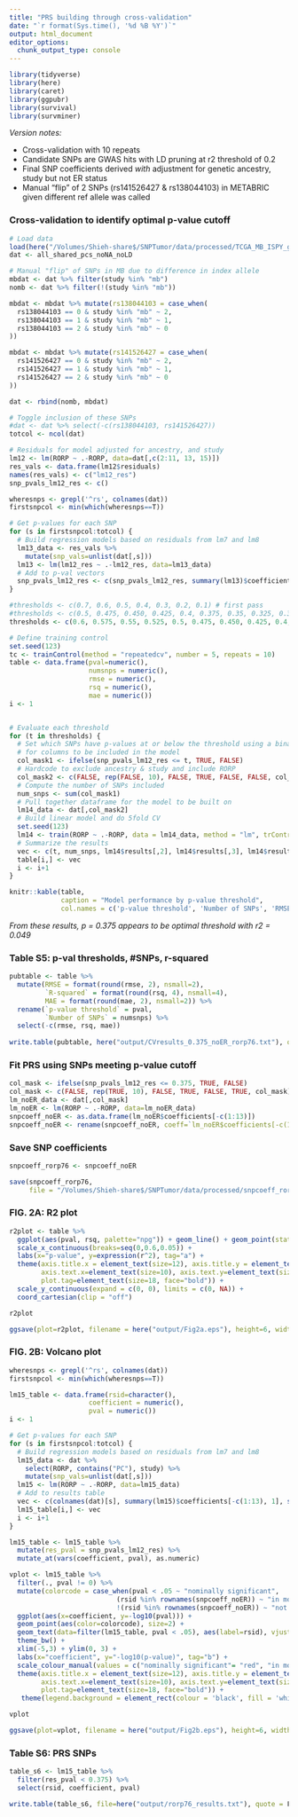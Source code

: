 ```yaml
---
title: "PRS building through cross-validation"
date: "`r format(Sys.time(), '%d %B %Y')`"
output: html_document
editor_options: 
  chunk_output_type: console
---
```


```r
library(tidyverse)
library(here)
library(caret)
library(ggpubr)
library(survival)
library(survminer)
```
*Version notes:*

* Cross-validation with 10 repeats
* Candidate SNPs are GWAS hits with LD pruning at r2 threshold of 0.2
* Final SNP coefficients derived *with* adjustment for genetic ancestry, study but not ER status
* Manual "flip" of 2 SNPs (rs141526427 & rs138044103) in METABRIC given different ref allele was called

### Cross-validation to identify optimal p-value cutoff

```r
# Load data
load(here("/Volumes/Shieh-share$/SNPTumor/data/processed/TCGA_MB_ISPY_geno.pheno.RData"))
dat <- all_shared_pcs_noNA_noLD

# Manual "flip" of SNPs in MB due to difference in index allele
mbdat <- dat %>% filter(study %in% "mb")
nomb <- dat %>% filter(!(study %in% "mb"))

mbdat <- mbdat %>% mutate(rs138044103 = case_when(
  rs138044103 == 0 & study %in% "mb" ~ 2,
  rs138044103 == 1 & study %in% "mb" ~ 1,
  rs138044103 == 2 & study %in% "mb" ~ 0
))

mbdat <- mbdat %>% mutate(rs141526427 = case_when(
  rs141526427 == 0 & study %in% "mb" ~ 2,
  rs141526427 == 1 & study %in% "mb" ~ 1,
  rs141526427 == 2 & study %in% "mb" ~ 0
))

dat <- rbind(nomb, mbdat)

# Toggle inclusion of these SNPs
#dat <- dat %>% select(-c(rs138044103, rs141526427))
totcol <- ncol(dat)

# Residuals for model adjusted for ancestry, and study
lm12 <- lm(RORP ~ .-RORP, data=dat[,c(2:11, 13, 15)])
res_vals <- data.frame(lm12$residuals)
names(res_vals) <- c("lm12_res")
snp_pvals_lm12_res <- c()

wheresnps <- grepl('^rs', colnames(dat))
firstsnpcol <- min(which(wheresnps==T))

# Get p-values for each SNP
for (s in firstsnpcol:totcol) {
  # Build regression models based on residuals from lm7 and lm8
  lm13_data <- res_vals %>%
    mutate(snp_vals=unlist(dat[,s]))
  lm13 <- lm(lm12_res ~ .-lm12_res, data=lm13_data)
  # Add to p-val vectors
  snp_pvals_lm12_res <- c(snp_pvals_lm12_res, summary(lm13)$coefficients[2,4])
}

#thresholds <- c(0.7, 0.6, 0.5, 0.4, 0.3, 0.2, 0.1) # first pass
#thresholds <- c(0.5, 0.475, 0.450, 0.425, 0.4, 0.375, 0.35, 0.325, 0.3, 0.275, 0.25, 0.225, 0.2, 0.175, 0.15, 0.125, 0.1, 0.075, 0.05, 0.025) # second pass
thresholds <- c(0.6, 0.575, 0.55, 0.525, 0.5, 0.475, 0.450, 0.425, 0.4, 0.375, 0.35, 0.325, 0.3, 0.275, 0.25, 0.225, 0.2, 0.175, 0.15, 0.125, 0.1, 0.075, 0.05) # for table

# Define training control
set.seed(123)
tc <- trainControl(method = "repeatedcv", number = 5, repeats = 10)
table <- data.frame(pval=numeric(),
                    numsnps = numeric(),
                    rmse = numeric(),
                    rsq = numeric(),
                    mae = numeric())
i <- 1


# Evaluate each threshold
for (t in thresholds) {
  # Set which SNPs have p-values at or below the threshold using a binary mask
  # for columns to be included in the model
  col_mask1 <- ifelse(snp_pvals_lm12_res <= t, TRUE, FALSE)
  # Hardcode to exclude ancestry & study and include RORP
  col_mask2 <- c(FALSE, rep(FALSE, 10), FALSE, TRUE, FALSE, FALSE, col_mask1)
  # Compute the number of SNPs included
  num_snps <- sum(col_mask1)
  # Pull together dataframe for the model to be built on
  lm14_data <- dat[,col_mask2]
  # Build linear model and do 5fold CV
  set.seed(123)
  lm14 <- train(RORP ~ .-RORP, data = lm14_data, method = "lm", trControl = tc)
  # Summarize the results
  vec <- c(t, num_snps, lm14$results[,2], lm14$results[,3], lm14$results[,4])
  table[i,] <- vec
  i <- i+1
}

knitr::kable(table, 
             caption = "Model performance by p-value threshold",
             col.names = c('p-value threshold', 'Number of SNPs', 'RMSE', 'R-squared', 'MAE'))
```
_From these results, p = 0.375 appears to be optimal threshold with r2 = 0.049_


### Table S5: p-val thresholds, #SNPs, r-squared
```r
pubtable <- table %>%
  mutate(RMSE = format(round(rmse, 2), nsmall=2),
         `R-squared` = format(round(rsq, 4), nsmall=4),
         MAE = format(round(mae, 2), nsmall=2)) %>%
  rename(`p-value threshold` = pval,
         `Number of SNPs` = numsnps) %>%
  select(-c(rmse, rsq, mae))
  
write.table(pubtable, here("output/CVresults_0.375_noER_rorp76.txt"), quote = F, sep = "\t", col.names = T, row.names = F)
```


### Fit PRS using SNPs meeting p-value cutoff
```r
col_mask <- ifelse(snp_pvals_lm12_res <= 0.375, TRUE, FALSE)
col_mask <- c(FALSE, rep(TRUE, 10), FALSE, TRUE, FALSE, TRUE, col_mask)
lm_noER_data <- dat[,col_mask]
lm_noER <- lm(RORP ~ .-RORP, data=lm_noER_data)
snpcoeff_noER <- as.data.frame(lm_noER$coefficients[-c(1:13)])
snpcoeff_noER <- rename(snpcoeff_noER, coeff=`lm_noER$coefficients[-c(1:13)]`)
```

### Save SNP coefficients
```r
snpcoeff_rorp76 <- snpcoeff_noER

save(snpcoeff_rorp76, 
     file = "/Volumes/Shieh-share$/SNPTumor/data/processed/snpcoeff_rorp76.RData")
```


### FIG. 2A: R2 plot
```r

r2plot <- table %>%
  ggplot(aes(pval, rsq, palette="npg")) + geom_line() + geom_point(stat="identity") + theme_classic() +
  scale_x_continuous(breaks=seq(0,0.6,0.05)) +
  labs(x="p-value", y=expression(r^2), tag="a") +
  theme(axis.title.x = element_text(size=12), axis.title.y = element_text(size=12),
        axis.text.x=element_text(size=10), axis.text.y=element_text(size=10), 
        plot.tag=element_text(size=18, face="bold")) + 
  scale_y_continuous(expand = c(0, 0), limits = c(0, NA)) +
  coord_cartesian(clip = "off")

r2plot

ggsave(plot=r2plot, filename = here("output/Fig2a.eps"), height=6, width=8)
```


### FIG. 2B: Volcano plot
```r

wheresnps <- grepl('^rs', colnames(dat))
firstsnpcol <- min(which(wheresnps==T))

lm15_table <- data.frame(rsid=character(),
                    coefficient = numeric(),
                    pval = numeric())
i <- 1

# Get p-values for each SNP
for (s in firstsnpcol:totcol) {
  # Build regression models based on residuals from lm7 and lm8
  lm15_data <- dat %>%
    select(RORP, contains("PC"), study) %>%
    mutate(snp_vals=unlist(dat[,s]))
  lm15 <- lm(RORP ~ .-RORP, data=lm15_data)
  # Add to results table
  vec <- c(colnames(dat)[s], summary(lm15)$coefficients[-c(1:13), 1], summary(lm15)$coefficients[-c(1:13), 4])
  lm15_table[i,] <- vec
  i <- i+1
}

lm15_table <- lm15_table %>%
  mutate(res_pval = snp_pvals_lm12_res) %>%
  mutate_at(vars(coefficient, pval), as.numeric)

vplot <- lm15_table %>%
  filter(., pval != 0) %>%
  mutate(colorcode = case_when(pval < .05 ~ "nominally significant",
                           (rsid %in% rownames(snpcoeff_noER)) ~ "in model",
                           !(rsid %in% rownames(snpcoeff_noER)) ~ "not in model")) %>%
  ggplot(aes(x=coefficient, y=-log10(pval))) + 
  geom_point(aes(color=colorcode), size=2) +
  geom_text(data=filter(lm15_table, pval < .05), aes(label=rsid), vjust=-1) +
  theme_bw() +
  xlim(-5,3) + ylim(0, 3) +
  labs(x="coefficient", y="-log10(p-value)", tag="b") +
  scale_colour_manual(values = c("nominally significant"= "red", "in model"= "orange", "not in model" = "black"), "Legend") +
  theme(axis.title.x = element_text(size=12), axis.title.y = element_text(size=12),
        axis.text.x=element_text(size=10), axis.text.y=element_text(size=10), legend.position = c(0.15,0.8),
        plot.tag=element_text(size=18, face="bold")) +
   theme(legend.background = element_rect(colour = 'black', fill = 'white', linetype='solid'))

vplot

ggsave(plot=vplot, filename = here("output/Fig2b.eps"), height=6, width=8)

```


### Table S6: PRS SNPs
```r
table_s6 <- lm15_table %>%
  filter(res_pval < 0.375) %>%
  select(rsid, coefficient, pval)

write.table(table_s6, file=here("output/rorp76_results.txt"), quote = F, col.names = T, row.names = F, sep = "\t")
```


